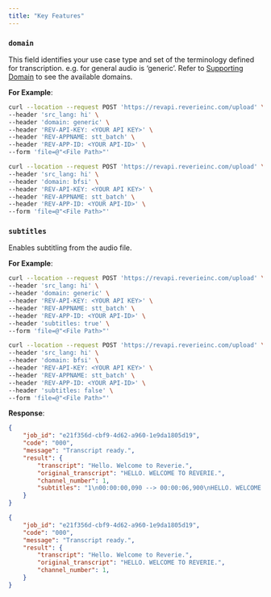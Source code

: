 ```yaml
---
title: "Key Features"
---
```


### `domain` 
This field identifies your use case type and set of the terminology defined for transcription. e.g. for general audio is ‘generic’. Refer to [Supporting Domain](/usage-guides/speech-to-text/supported-domains) to see the available domains.

**For Example**: 
<CodeGroup>
```bash generic
curl --location --request POST 'https://revapi.reverieinc.com/upload' \
--header 'src_lang: hi' \
--header 'domain: generic' \
--header 'REV-API-KEY: <YOUR API KEY>' \
--header 'REV-APPNAME: stt_batch' \
--header 'REV-APP-ID: <YOUR API-ID>' \
--form 'file=@"<File Path>"'
```
```bash bfsi
curl --location --request POST 'https://revapi.reverieinc.com/upload' \
--header 'src_lang: hi' \
--header 'domain: bfsi' \
--header 'REV-API-KEY: <YOUR API KEY>' \
--header 'REV-APPNAME: stt_batch' \
--header 'REV-APP-ID: <YOUR API-ID>' \
--form 'file=@"<File Path>"'
```
</CodeGroup>

### `subtitles`
Enables subtitling from the audio file.

**For Example**: 
<CodeGroup>
```bash subtitles = true
curl --location --request POST 'https://revapi.reverieinc.com/upload' \
--header 'src_lang: hi' \
--header 'domain: generic' \
--header 'REV-API-KEY: <YOUR API KEY>' \
--header 'REV-APPNAME: stt_batch' \
--header 'REV-APP-ID: <YOUR API-ID>' \
--header 'subtitles: true' \
--form 'file=@"<File Path>"'
```
```bash subtitles = false
curl --location --request POST 'https://revapi.reverieinc.com/upload' \
--header 'src_lang: hi' \
--header 'domain: bfsi' \
--header 'REV-API-KEY: <YOUR API KEY>' \
--header 'REV-APPNAME: stt_batch' \
--header 'REV-APP-ID: <YOUR API-ID>' \
--header 'subtitles: false' \
--form 'file=@"<File Path>"'
```
</CodeGroup>

**Response**: 
<CodeGroup>
```json subtitles = true
{
    "job_id": "e21f356d-cbf9-4d62-a960-1e9da1805d19",
    "code": "000",
    "message": "Transcript ready.",
    "result": {
        "transcript": "Hello. Welcome to Reverie.",
        "original_transcript": "HELLO. WELCOME TO REVERIE.",
        "channel_number": 1,
        "subtitles": "1\n00:00:00,090 --> 00:00:06,900\nHELLO. WELCOME TO REVERIE.\n\n"
    }
}
```
```json subtitles = false
{
    "job_id": "e21f356d-cbf9-4d62-a960-1e9da1805d19",
    "code": "000",
    "message": "Transcript ready.",
    "result": {
        "transcript": "Hello. Welcome to Reverie.",
        "original_transcript": "HELLO. WELCOME TO REVERIE.",
        "channel_number": 1,
    }
}
```
</CodeGroup>


